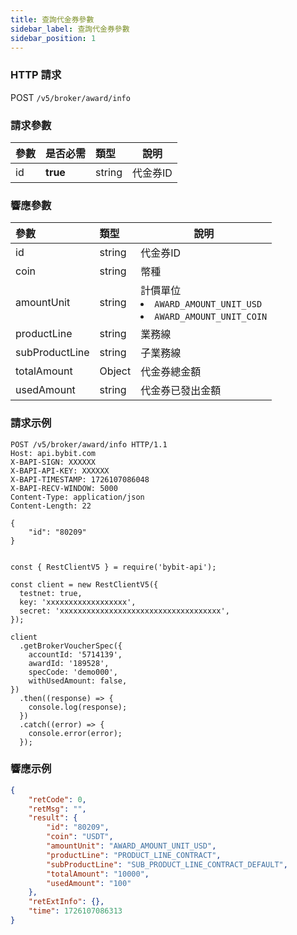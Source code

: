 ```yaml
---
title: 查詢代金券參數
sidebar_label: 查詢代金券參數
sidebar_position: 1
---
```


### HTTP 請求
POST `/v5/broker/award/info`

### 請求參數
| 參數 | 是否必需 | 類型 | 說明|
|:----- |:-------|:-----|------ |
|id |**true** |string |代金券ID|

### 響應參數
| 參數 | 類型 | 說明|
|:----- |:-----|----- |
|id |string |代金券ID|
|coin |string |幣種|
|amountUnit |string |計價單位<li><code>AWARD_AMOUNT_UNIT_USD</code></li><li><code>AWARD_AMOUNT_UNIT_COIN</code></li>|
|productLine |string |業務線|
|subProductLine |string |子業務線|
|totalAmount |Object |代金券總金額|
|usedAmount |string |代金券已發出金額|

### 請求示例

<Tabs groupId="programming-languages">
<TabItem value="http" label="HTTP">

```http
POST /v5/broker/award/info HTTP/1.1
Host: api.bybit.com
X-BAPI-SIGN: XXXXXX
X-BAPI-API-KEY: XXXXXX
X-BAPI-TIMESTAMP: 1726107086048
X-BAPI-RECV-WINDOW: 5000
Content-Type: application/json
Content-Length: 22

{
    "id": "80209"
}
```

</TabItem>
<TabItem value="python" label="Python">

```python

```

</TabItem>

<TabItem value="Node" label="Node.js">

```n4js
const { RestClientV5 } = require('bybit-api');

const client = new RestClientV5({
  testnet: true,
  key: 'xxxxxxxxxxxxxxxxxx',
  secret: 'xxxxxxxxxxxxxxxxxxxxxxxxxxxxxxxxxxxx',
});

client
  .getBrokerVoucherSpec({
    accountId: '5714139',
    awardId: '189528',
    specCode: 'demo000',
    withUsedAmount: false,
})
  .then((response) => {
    console.log(response);
  })
  .catch((error) => {
    console.error(error);
  });
```

</TabItem>
</Tabs>

### 響應示例

```json
{
    "retCode": 0,
    "retMsg": "",
    "result": {
        "id": "80209",
        "coin": "USDT",
        "amountUnit": "AWARD_AMOUNT_UNIT_USD",
        "productLine": "PRODUCT_LINE_CONTRACT",
        "subProductLine": "SUB_PRODUCT_LINE_CONTRACT_DEFAULT",
        "totalAmount": "10000",
        "usedAmount": "100"
    },
    "retExtInfo": {},
    "time": 1726107086313
}
```
